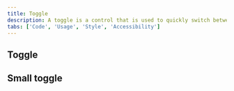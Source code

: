 ```yaml
---
title: Toggle
description: A toggle is a control that is used to quickly switch between two possible states. They are commonly used for “on/off” switches.
tabs: ['Code', 'Usage', 'Style', 'Accessibility']
---
```


## Toggle

<ComponentCode
  name="Toggle"
  component="toggle"
  variation="toggle"
  hasReactVersion="toggle--toggled"
  hasVueVersion="toggle--default"
  hasAngularVersion="?path=/story/toggle--basic"
  codepen="QPNddd"></ComponentCode>

## Small toggle

<ComponentCode
  name="Small toggle"
  component="toggle"
  variation="toggle--small"
  hasReactVersion="togglesmall--toggled"
  hasVueVersion="toggle--default&knob-small=true"
  hasAngularVersion="?path=/story/toggle--basic&knob-disabled=&knob-checked=&knob-size=sm"
  codepen="XQdppE"></ComponentCode>
